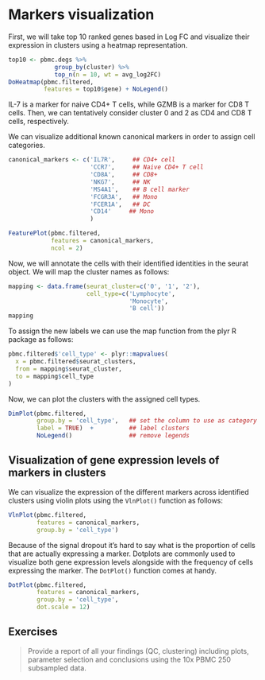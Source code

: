 # Markers visualization


First, we will take top 10 ranked genes based in Log FC and visualize their
expression in clusters using a heatmap representation.


```r
top10 <- pbmc.degs %>% 
             group_by(cluster) %>% 
             top_n(n = 10, wt = avg_log2FC)
DoHeatmap(pbmc.filtered, 
          features = top10$gene) + NoLegend()
```

IL-7 is a marker for naive CD4+ T cells, while GZMB is a marker for CD8 T cells.
Then, we can tentatively consider cluster 0 and 2 as CD4 and CD8 T cells,
respectively. 

We can visualize additional known canonical markers in order to assign cell
categories. 

```r
canonical_markers <- c('IL7R',     ## CD4+ cell
                       'CCR7',     ## Naive CD4+ T cell
                       'CD8A',     ## CD8+
                       'NKG7',     ## NK
                       'MS4A1',    ## B cell marker
                       'FCGR3A',   ## Mono
                       'FCER1A',   ## DC
                       'CD14'     ## Mono
                       )

FeaturePlot(pbmc.filtered, 
            features = canonical_markers,
            ncol = 2)
```

Now, we will annotate the cells with their identified identities in the seurat 
object. We will map the cluster names as follows:


```r
mapping <- data.frame(seurat_cluster=c('0', '1', '2'),
                      cell_type=c('Lymphocyte', 
                                  'Monocyte', 
                                  'B cell'))
mapping
```

To assign the new labels we can use the map function from the plyr R package
as follows:


```r
pbmc.filtered$'cell_type' <- plyr::mapvalues(
  x = pbmc.filtered$seurat_clusters,
  from = mapping$seurat_cluster,
  to = mapping$cell_type
)
```


Now, we can plot the clusters with the assigned cell types.


```r
DimPlot(pbmc.filtered, 
        group.by = 'cell_type',   ## set the column to use as category
        label = TRUE)  +          ## label clusters
        NoLegend()                ## remove legends
```


## Visualization of gene expression levels of markers in clusters

We can visualize the expression of the different markers across identified clusters
using violin plots using the `VlnPlot()` function as follows:

```r
VlnPlot(pbmc.filtered, 
        features = canonical_markers,
        group.by = 'cell_type')
```


Because of the signal dropout it's hard to say what is the proportion of cells that are actually
expressing a marker. Dotplots are commonly used to visualize both gene expression levels alongside 
with the frequency of cells expressing the marker. The `DotPlot()` function comes at handy.


```r
DotPlot(pbmc.filtered, 
        features = canonical_markers, 
        group.by = 'cell_type', 
        dot.scale = 12)
```


## Exercises

> Provide a report of all your findings (QC, clustering) including plots, parameter selection
and conclusions using the 10x PBMC 250 subsampled data.


